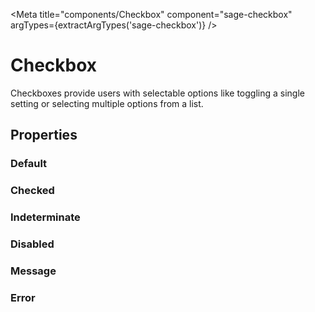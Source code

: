 


<Meta title="components/Checkbox" component="sage-checkbox" argTypes={extractArgTypes('sage-checkbox')} />

# Checkbox

Checkboxes provide users with selectable options like toggling a single setting or selecting multiple options from a list.

## Properties

<ArgsTable of="sage-checkbox" />

### Default

<Story story={stories.Default} />

<Canvas>
  <sage-checkbox checkbox-id="default" label="Label" />
</Canvas>


### Checked

<Story story={stories.Checked} />

<Canvas>
  <sage-checkbox checkbox-id="checked" label="Label" checked />
</Canvas>


### Indeterminate

<Story story={stories.Indeterminate} />

<Canvas>
  <sage-checkbox checkbox-id="indeterminate" label="Label" indeterminate checked />
</Canvas>

### Disabled

<Story story={stories.Disabled} />

<Canvas>
  <sage-checkbox checkbox-id="disabled" label="Label" disabled />
</Canvas>

<Canvas>
<sage-checkbox checkbox-id="disabled-checked" label="Label" disabled checked />
</Canvas>


### Message

<Story story={stories.withMessage} />

<Canvas>
  <sage-checkbox checkbox-id="message" label="Label" message="This is short message text." />
</Canvas>

### Error

<Story story={stories.withError} />

<Canvas>
  <sage-checkbox checkbox-id="error" label="Label" error />
</Canvas>

<Canvas>
  <sage-checkbox checkbox-id="error2" label="Label" checked error  />
</Canvas>

<Canvas>
  <sage-checkbox checkbox-id="error3" label="Label" message="This is short message text." error  />
</Canvas>
